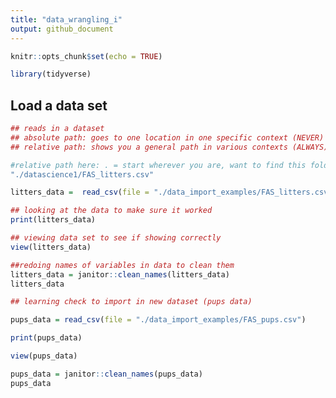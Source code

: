```yaml
---
title: "data_wrangling_i"
output: github_document
---
```


```r
knitr::opts_chunk$set(echo = TRUE)

library(tidyverse)
```

## Load a data set

```r
## reads in a dataset
## absolute path: goes to one location in one specific context (NEVER)
## relative path: shows you a general path in various contexts (ALWAYS)

#relative path here: . = start wherever you are, want to find this folder
"./datascience1/FAS_litters.csv"

litters_data =  read_csv(file = "./data_import_examples/FAS_litters.csv")

## looking at the data to make sure it worked
print(litters_data)

## viewing data set to see if showing correctly
view(litters_data)

##redoing names of variables in data to clean them
litters_data = janitor::clean_names(litters_data)
litters_data
```

```r
## learning check to import in new dataset (pups data)

pups_data = read_csv(file = "./data_import_examples/FAS_pups.csv")

print(pups_data)

view(pups_data)

pups_data = janitor::clean_names(pups_data)
pups_data
```

